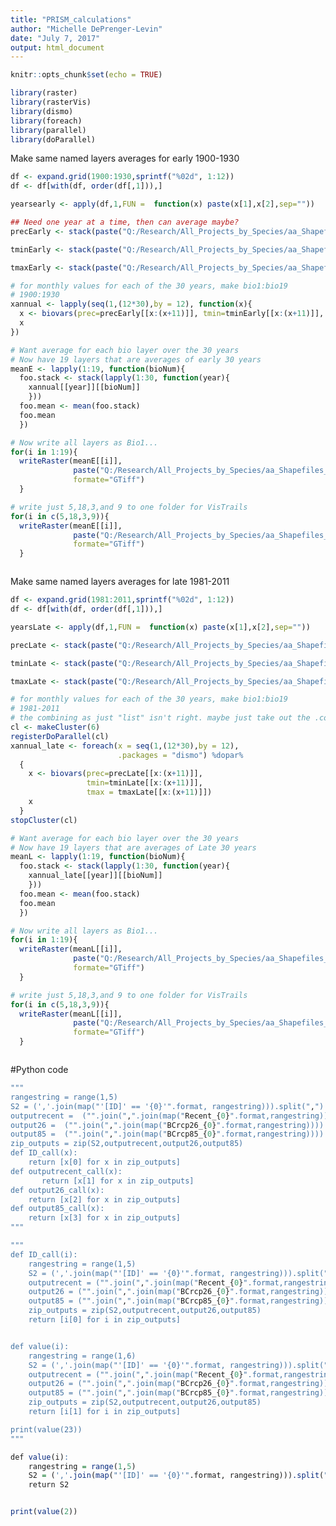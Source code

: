 ```yaml
---
title: "PRISM_calculations"
author: "Michelle DePrenger-Levin"
date: "July 7, 2017"
output: html_document
---
```


```r
knitr::opts_chunk$set(echo = TRUE)
```


```r
library(raster)
library(rasterVis)
library(dismo)
library(foreach)
library(parallel)
library(doParallel)
```

Make same named layers averages for early 1900-1930   
```r

df <- expand.grid(1900:1930,sprintf("%02d", 1:12))
df <- df[with(df, order(df[,1])),]

yearsearly <- apply(df,1,FUN =  function(x) paste(x[1],x[2],sep="")) 

## Need one year at a time, then can average maybe? 
precEarly <- stack(paste("Q:/Research/All_Projects_by_Species/aa_Shapefiles_Maps/aa_GENERAL_non-species_files/All_General_Background_Layers/Prism_Climate_Data/Historical_Data_1895-1980/PRISM_ppt_stable_4kmM2_189501_198012_bil/PRISM_ppt_stable_4kmM2_",yearsearly,"_bil.bil",sep=""))

tminEarly <- stack(paste("Q:/Research/All_Projects_by_Species/aa_Shapefiles_Maps/aa_GENERAL_non-species_files/All_General_Background_Layers/Prism_Climate_Data/Historical_Data_1895-1980/PRISM_tmin_stable_4kmM2_189501_198012_bil/PRISM_tmin_stable_4kmM2_",yearsearly,"_bil.bil",sep=""))

tmaxEarly <- stack(paste("Q:/Research/All_Projects_by_Species/aa_Shapefiles_Maps/aa_GENERAL_non-species_files/All_General_Background_Layers/Prism_Climate_Data/Historical_Data_1895-1980/PRISM_tmax_stable_4kmM2_189501_198012_bil/PRISM_tmax_stable_4kmM2_",yearsearly,"_bil.bil",sep=""))

```

```r
# for monthly values for each of the 30 years, make bio1:bio19 
# 1900:1930
xannual <- lapply(seq(1,(12*30),by = 12), function(x){
  x <- biovars(prec=precEarly[[x:(x+11)]], tmin=tminEarly[[x:(x+11)]], tmax = tmaxEarly[[x:(x+11)]])
  x
})

# Want average for each bio layer over the 30 years
# Now have 19 layers that are averages of early 30 years
meanE <- lapply(1:19, function(bioNum){
  foo.stack <- stack(lapply(1:30, function(year){
    xannual[[year]][[bioNum]]
    }))
  foo.mean <- mean(foo.stack)
  foo.mean
  })

# Now write all layers as Bio1... 
for(i in 1:19){
  writeRaster(meanE[[i]], 
              paste("Q:/Research/All_Projects_by_Species/aa_Shapefiles_Maps/aa_ArcMap_Projects/Alpine_Phenology_2/Species_SEINet/prism_1900_1930/bio",i,".tif", sep=""),
              formate="GTiff")
  }

# write just 5,18,3,and 9 to one folder for VisTrails
for(i in c(5,18,3,9)){
  writeRaster(meanE[[i]], 
              paste("Q:/Research/All_Projects_by_Species/aa_Shapefiles_Maps/aa_ArcMap_Projects/Alpine_Phenology_2/Species_SEINet/prism_19001930_Bio5_18_3_9/bio",i,".tif", sep=""),
              formate="GTiff")
  }



```



Make same named layers averages for late 1981-2011
```r

df <- expand.grid(1981:2011,sprintf("%02d", 1:12))
df <- df[with(df, order(df[,1])),]

yearsLate <- apply(df,1,FUN =  function(x) paste(x[1],x[2],sep="")) 

precLate <- stack(paste("Q:/Research/All_Projects_by_Species/aa_Shapefiles_Maps/aa_GENERAL_non-species_files/All_General_Background_Layers/Prism_Climate_Data/Recent_Data_1981-2016/PRISM_ppt_stable_4kmM3_198101_201611_bil/PRISM_ppt_stable_4kmM3_",yearsLate,"_bil.bil",sep=""))

tminLate <- stack(paste("Q:/Research/All_Projects_by_Species/aa_Shapefiles_Maps/aa_GENERAL_non-species_files/All_General_Background_Layers/Prism_Climate_Data/Recent_Data_1981-2016/PRISM_tmin_stable_4kmM2_198101_201611_bil/PRISM_tmin_stable_4kmM2_",yearsLate,"_bil.bil",sep=""))

tmaxLate <- stack(paste("Q:/Research/All_Projects_by_Species/aa_Shapefiles_Maps/aa_GENERAL_non-species_files/All_General_Background_Layers/Prism_Climate_Data/Recent_Data_1981-2016/PRISM_tmax_stable_4kmM2_198101_201611_bil/PRISM_tmax_stable_4kmM2_",yearsLate,"_bil.bil",sep=""))

```

```r
# for monthly values for each of the 30 years, make bio1:bio19 
# 1981-2011
# the combining as just "list" isn't right. maybe just take out the .combine factor? 
cl <- makeCluster(6)
registerDoParallel(cl)
xannual_late <- foreach(x = seq(1,(12*30),by = 12),
                        .packages = "dismo") %dopar% 
  {
    x <- biovars(prec=precLate[[x:(x+11)]],
                 tmin=tminLate[[x:(x+11)]], 
                 tmax = tmaxLate[[x:(x+11)]])
    x
  }
stopCluster(cl)

# Want average for each bio layer over the 30 years
# Now have 19 layers that are averages of Late 30 years
meanL <- lapply(1:19, function(bioNum){
  foo.stack <- stack(lapply(1:30, function(year){
    xannual_late[[year]][[bioNum]]
    }))
  foo.mean <- mean(foo.stack)
  foo.mean
  })

# Now write all layers as Bio1... 
for(i in 1:19){
  writeRaster(meanL[[i]], 
              paste("Q:/Research/All_Projects_by_Species/aa_Shapefiles_Maps/aa_ArcMap_Projects/Alpine_Phenology_2/Species_SEINet/prism_1981_2011/bio",i,".tif", sep=""),
              formate="GTiff")
  }

# write just 5,18,3,and 9 to one folder for VisTrails
for(i in c(5,18,3,9)){
  writeRaster(meanL[[i]], 
              paste("Q:/Research/All_Projects_by_Species/aa_Shapefiles_Maps/aa_ArcMap_Projects/Alpine_Phenology_2/Species_SEINet/prism_1981_2011_Bio5_18_3_9/bio",i,".tif", sep=""),
              formate="GTiff")
  }



```


#Python code
```r

"""
rangestring = range(1,5)
S2 = (','.join(map("'[ID]' == '{0}'".format, rangestring))).split(",")
outputrecent =  ("".join(",".join(map("Recent_{0}".format,rangestring)))).split(",")
output26 =  ("".join(",".join(map("BCrcp26_{0}".format,rangestring)))).split(",")
output85 =  ("".join(",".join(map("BCrcp85_{0}".format,rangestring)))).split(",")
zip_outputs = zip(S2,outputrecent,output26,output85)
def ID_call(x): 
    return [x[0] for x in zip_outputs]
def outputrecent_call(x): 
       return [x[1] for x in zip_outputs]
def output26_call(x):
    return [x[2] for x in zip_outputs]
def output85_call(x):
    return [x[3] for x in zip_outputs]
"""

"""
def ID_call(i): 
    rangestring = range(1,5)
    S2 = (','.join(map("'[ID]' == '{0}'".format, rangestring))).split(",")
    outputrecent = ("".join(",".join(map("Recent_{0}".format,rangestring)))).split(",")
    output26 = ("".join(",".join(map("BCrcp26_{0}".format,rangestring)))).split(",")
    output85 = ("".join(",".join(map("BCrcp85_{0}".format,rangestring)))).split(",")
    zip_outputs = zip(S2,outputrecent,output26,output85)
    return [i[0] for i in zip_outputs]


def value(i):
    rangestring = range(1,6)
    S2 = (','.join(map("'[ID]' == '{0}'".format, rangestring))).split(",")
    outputrecent = ("".join(",".join(map("Recent_{0}".format,rangestring)))).split(",")
    output26 = ("".join(",".join(map("BCrcp26_{0}".format,rangestring)))).split(",")
    output85 = ("".join(",".join(map("BCrcp85_{0}".format,rangestring)))).split(",")
    zip_outputs = zip(S2,outputrecent,output26,output85)
    return [i[1] for i in zip_outputs]

print(value(23))
"""

def value(i):
    rangestring = range(1,5)
    S2 = (','.join(map("'[ID]' == '{0}'".format, rangestring))).split(",")
    return S2


print(value(2))
   
```







